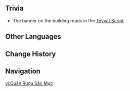 {{Location Infobox
|image        = Calligraphy Tavern.png
|type         = Point of Interest
|map          = Simulanka
|region       = Simulanka
|area         = Forest of Blessings
|event        = Summertide Scales and Tales
}}
{{Location Intro|description=<p>The Calligraphy Tavern is the source of [[Magic Tonic]] for the inhabitants of the [[Forest of Blessings]]. [[Citrus]] the paper alpaca serves as the barkeeper.</p>}}

==Trivia==
*The banner on the building reads {{Script|teyvat|Ink}} in the [[Teyvat Script]].

==Other Languages ==
{{Other Languages
|en       = Calligraphy Tavern
|zhs      = 墨色酒馆
|zhs_rm   = Mòsè Jiǔguǎn
|zht      = 墨色酒館
|zht_rm   = Mòsè Jiǔguǎn
|zh_tl    = 
|ja       = インク酒場
|ja_rm    = Inku Sakaba
|ja_tl    = Ink Tavern
|ko       = 잉크빛 주점
|ko_tl    = 
|es       = Taberna Tinta
|es_tl    = Ink Tavern
|fr       = Taverne calligraphique
|fr_tl    = Calligraphic Tavern
|ru       = Таверна «Каллиграфия»
|ru_tl    = "Calligraphy" Tavern
|th       = ร้านเหล้าอักษรและสีหมึก
|th_rm    = 
|th_tl    = 
|vi       = Quán Rượu Sắc Mực
|vi_tl    = 
|de       = Kalligrafie-Taverne
|de_tl    = Calligraphy Tavern
|id       = Kedai Kaligrafi
|id_tl    = Calligraphy Tavern
|pt       = Taverna da Caligrafia
|pt_tl    = 
|tr       = Güzel Yazı Hanı
|tr_tl    = 
|it       = Locanda della Calligrafia
|it_tl    = 
}}

==Change History==
{{Change History|4.8}}

==Navigation==
{{PoI Navbox|Time-Limited}}

[[vi:Quán Rượu Sắc Mực]]